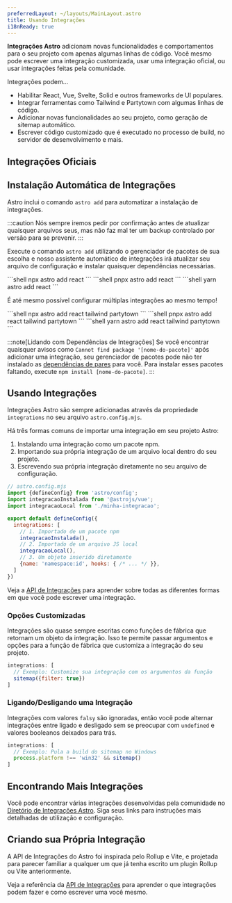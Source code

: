 ```yaml
---
preferredLayout: ~/layouts/MainLayout.astro
title: Usando Integrações
i18nReady: true
---
```




**Integrações Astro** adicionam novas funcionalidades e comportamentos para o seu projeto com apenas algumas linhas de código. Você mesmo pode escrever uma integração customizada, usar uma integração oficial, ou usar integrações feitas pela comunidade.

Integrações podem...

- Habilitar React, Vue, Svelte, Solid e outros frameworks de UI populares.
- Integrar ferramentas como Tailwind e Partytown com algumas linhas de código.
- Adicionar novas funcionalidades ao seu projeto, como geração de sitemap automático.
- Escrever código customizado que é executado no processo de build, no servidor de desenvolvimento e mais.

## Integrações Oficiais

<IntegrationsNav />

## Instalação Automática de Integrações

Astro inclui o comando `astro add` para automatizar a instalação de integrações.

:::caution
Nós sempre iremos pedir por confirmação antes de atualizar quaisquer arquivos seus, mas não faz mal ter um backup controlado por versão para se prevenir.
:::

Execute o comando `astro add` utilizando o gerenciador de pacotes de sua escolha e nosso assistente automático de integrações irá atualizar seu arquivo de configuração e instalar quaisquer dependências necessárias.

<PackageManagerTabs>
  <Fragment slot="npm">
  ```shell
  npx astro add react
  ```
  </Fragment>
  <Fragment slot="pnpm">
  ```shell
  pnpx astro add react
  ```
  </Fragment>
  <Fragment slot="yarn">
  ```shell
  yarn astro add react
  ```
  </Fragment>
</PackageManagerTabs>

É até mesmo possível configurar múltiplas integrações ao mesmo tempo!

<PackageManagerTabs>
  <Fragment slot="npm">
  ```shell
  npx astro add react tailwind partytown
  ```
  </Fragment>
  <Fragment slot="pnpm">
  ```shell
  pnpx astro add react tailwind partytown
  ```
  </Fragment>
  <Fragment slot="yarn">
  ```shell
  yarn astro add react tailwind partytown
  ```
  </Fragment>
</PackageManagerTabs>

:::note[Lidando com Dependências de Integrações]
Se você encontrar quaisquer avisos como `Cannot find package '[nome-do-pacote]'` após adicionar uma integração, seu gerenciador de pacotes pode não ter instalado as [dependências de pares](https://nodejs.org/en/blog/npm/peer-dependencies/) para você. Para instalar esses pacotes faltando, execute `npm install [nome-do-pacote]`.
:::

## Usando Integrações

Integrações Astro são sempre adicionadas através da propriedade `integrations` no seu arquivo `astro.config.mjs`.

Há três formas comuns de importar uma integração em seu projeto Astro:
1. Instalando uma integração como um pacote npm.
2. Importando sua própria integração de um arquivo local dentro do seu projeto.
3. Escrevendo sua própria integração diretamente no seu arquivo de configuração.

```js
// astro.config.mjs
import {defineConfig} from 'astro/config';
import integracaoInstalada from '@astrojs/vue';
import integracaoLocal from './minha-integracao';

export default defineConfig({
  integrations: [
    // 1. Importado de um pacote npm
    integracaoInstalada(), 
    // 2. Importado de um arquivo JS local
    integracaoLocal(),
    // 3. Um objeto inserido diretamente
    {name: 'namespace:id', hooks: { /* ... */ }},
  ]
})
```

Veja a [API de Integrações](/pt-br/reference/integrations-reference/) para aprender sobre todas as diferentes formas em que você pode escrever uma integração.

### Opções Customizadas

Integrações são quase sempre escritas como funções de fábrica que retornam um objeto da integração. Isso te permite passar argumentos e opções para a função de fábrica que customiza a integração do seu projeto.

```js
integrations: [
  // Exemplo: Customize sua integração com os argumentos da função
  sitemap({filter: true})
]
```

### Ligando/Desligando uma Integração

Integrações com valores `falsy` são ignoradas, então você pode alternar integrações entre ligado e desligado sem se preocupar com `undefined` e valores booleanos deixados para trás.

```js
integrations: [
  // Exemplo: Pula a build do sitemap no Windows
  process.platform !== 'win32' && sitemap()
]
```

## Encontrando Mais Integrações

Você pode encontrar várias integrações desenvolvidas pela comunidade no [Diretório de Integrações Astro](https://astro.build/integrations/). Siga seus links para instruções mais detalhadas de utilização e configuração.

## Criando sua Própria Integração

A API de Integrações do Astro foi inspirada pelo Rollup e Vite, e projetada para parecer familiar a qualquer um que já tenha escrito um plugin Rollup ou Vite anteriormente.

Veja a referência da [API de Integrações](/pt-br/reference/integrations-reference/) para aprender o que integrações podem fazer e como escrever uma você mesmo.
